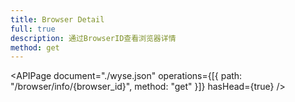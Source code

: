 ```yaml
---
title: Browser Detail
full: true
description: 通过BrowserID查看浏览器详情
method: get
---
```


<APIPage
  document="./wyse.json"
  operations={[{ path: "/browser/info/{browser_id}", method: "get" }]}
  hasHead={true}
/>
